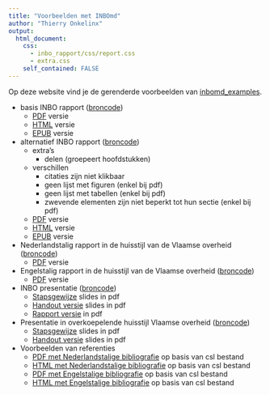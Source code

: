 ```yaml
---
title: "Voorbeelden met INBOmd"
author: "Thierry Onkelinx"
output: 
  html_document:
    css:
      - inbo_rapport/css/report.css
      - extra.css
    self_contained: FALSE
---
```


Op deze website vind je de gerenderde voorbeelden van [inbomd_examples](https://github.com/inbo/inbomd_examples).

- basis INBO rapport ([broncode](https://github.com/inbo/inbomd_examples/tree/master/source/inbo_rapport))
    - [PDF](inbo_rapport/inbo_rapport.pdf) versie
    - [HTML](inbo_rapport/dankwoord.html) versie
    - [EPUB](inbo_rapport/inbo_rapport.epub) versie
- alternatief INBO rapport ([broncode](https://github.com/inbo/inbomd_examples/tree/master/source/inbo_rapport_delen))
    - extra's
        - delen (groepeert hoofdstukken)
    - verschillen
        - citaties zijn niet klikbaar
        - geen lijst met figuren (enkel bij pdf)
        - geen lijst met tabellen (enkel bij pdf)
        - zwevende elementen zijn niet beperkt tot hun sectie (enkel bij pdf)
    - [PDF](inbo_rapport_delen/inbo_rapport_delen.pdf) versie
    - [HTML](inbo_rapport_delen/dankwoord.html) versie
    - [EPUB](inbo_rapport_delen/inbo_rapport_delen.epub) versie
- Nederlandstalig rapport in de huisstijl van de Vlaamse overheid ([broncode](https://github.com/inbo/inbomd_examples/tree/master/source/vlaanderen_rapport))
    - [PDF](vlaanderen_rapport/vlaanderen_rapport.pdf) versie
- Engelstalig rapport in de huisstijl van de Vlaamse overheid ([broncode](https://github.com/inbo/inbomd_examples/tree/master/source/flanders_report))
    - [PDF](flanders_report/flanders_report.pdf) versie
- INBO presentatie ([broncode](https://github.com/inbo/inbomd_examples/tree/master/source/inbo_slides))
    - [Stapsgewijze](inbo_slides/inbo_slides.pdf) slides in pdf
    - [Handout versie](inbo_slides/inbo_slides_handout.pdf) slides in pdf
    - [Rapport versie](inbo_slides/inbo_slides_rapport.pdf) in pdf
- Presentatie in overkoepelende huisstijl Vlaamse overheid ([broncode](https://github.com/inbo/inbomd_examples/tree/master/source/flanders_slides))
    - [Stapsgewijze](flanders_slides/flanders_slides.pdf) slides in pdf
    - [Handout versie](flanders_slides/flanders_slides_handout.pdf) slides in pdf
- Voorbeelden van referenties
    - [PDF met Nederlandstalige bibliografie](citation_style/nl/citation_style_csl.pdf) op basis van csl bestand
    - [HTML met Nederlandstalige bibliografie](citation_style/nl/index.html) op basis van csl bestand
    - [PDF met Engelstalige bibliografie](citation_style/en/citation_style_csl.pdf) op basis van csl bestand
    - [HTML met Engelstalige bibliografie](citation_style/en/index.html) op basis van csl bestand
